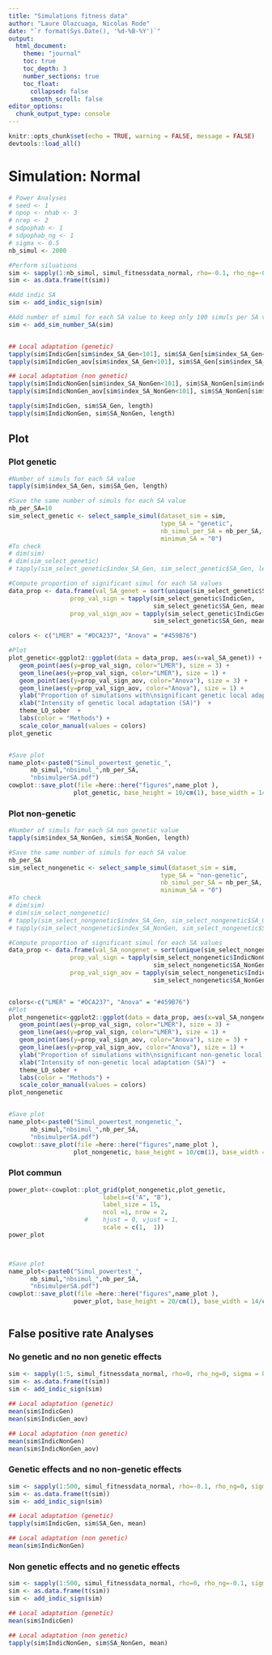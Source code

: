 ```yaml
---
title: "Simulations fitness data"
author: "Laure Olazcuaga, Nicolas Rode"
date: "`r format(Sys.Date(), '%d-%B-%Y')`"
output: 
  html_document:
    theme: "journal"
    toc: true
    toc_depth: 3
    number_sections: true
    toc_float:
      collapsed: false
      smooth_scroll: false
editor_options: 
  chunk_output_type: console
---
```



```r
knitr::opts_chunk$set(echo = TRUE, warning = FALSE, message = FALSE)
devtools::load_all()
```

# Simulation: Normal
```r

# Power Analyses
# seed <- 1
# npop <- nhab <- 3
# nrep <- 2
# sdpophab <- 1
# sdpophab_ng <- 1
# sigma <- 0.5
nb_simul <- 2000

#Perform siluations
sim <- sapply(1:nb_simul, simul_fitnessdata_normal, rho=-0.1, rho_ng=-0.1, sigma = 0.5, nrep=10)
sim <- as.data.frame(t(sim))

#Add indic SA
sim <- add_indic_sign(sim)

#Add number of simul for each SA value to keep only 100 simuls per SA value
sim <- add_sim_number_SA(sim)


## Local adaptation (genetic)
tapply(sim$IndicGen[sim$index_SA_Gen<101], sim$SA_Gen[sim$index_SA_Gen<101], length)
tapply(sim$IndicGen_aov[sim$index_SA_Gen<101], sim$SA_Gen[sim$index_SA_Gen<101], mean)

## Local adaptation (non genetic)
tapply(sim$IndicNonGen[sim$index_SA_NonGen<101], sim$SA_NonGen[sim$index_SA_NonGen<101], mean)
tapply(sim$IndicNonGen_aov[sim$index_SA_NonGen<101], sim$SA_NonGen[sim$index_SA_NonGen<101], mean)

tapply(sim$IndicGen, sim$SA_Gen, length)
tapply(sim$IndicNonGen, sim$SA_NonGen, length)

```



## Plot
### Plot genetic
```r

#Number of simuls for each SA value
tapply(sim$index_SA_Gen, sim$SA_Gen, length)

#Save the same number of simuls for each SA value
nb_per_SA=10
sim_select_genetic <- select_sample_simul(dataset_sim = sim, 
                                          type_SA = "genetic",
                                          nb_simul_per_SA = nb_per_SA, 
                                          minimum_SA = "0")
#To check 
# dim(sim)
# dim(sim_select_genetic)
# tapply(sim_select_genetic$index_SA_Gen, sim_select_genetic$SA_Gen, length)

#Compute proportion of significant simul for each SA values
data_prop <- data.frame(val_SA_genet = sort(unique(sim_select_genetic$SA_Gen)), 
                 prop_val_sign = tapply(sim_select_genetic$IndicGen, 
                                        sim_select_genetic$SA_Gen, mean), 
                 prop_val_sign_aov = tapply(sim_select_genetic$IndicGen_aov, 
                                        sim_select_genetic$SA_Gen, mean))

colors <- c("LMER" = "#DCA237", "Anova" = "#459B76")

#Plot
plot_genetic<-ggplot2::ggplot(data = data_prop, aes(x=val_SA_genet)) + 
   geom_point(aes(y=prop_val_sign, color="LMER"), size = 3) + 
   geom_line(aes(y=prop_val_sign, color="LMER"), size = 1) + 
   geom_point(aes(y=prop_val_sign_aov, color="Anova"), size = 3) + 
   geom_line(aes(y=prop_val_sign_aov, color="Anova"), size = 1) + 
   ylab("Proportion of simulations with\nsignificant genetic local adaption")  +
   xlab("Intensity of genetic local adaptation (SA)")  +
   theme_LO_sober  + 
   labs(color = "Methods") +
   scale_color_manual(values = colors)
plot_genetic


#Save plot
name_plot<-paste0("Simul_powertest_genetic_",
      nb_simul,"nbsimul_",nb_per_SA,
      "nbsimulperSA.pdf")
cowplot::save_plot(file =here::here("figures",name_plot ),
                  plot_genetic, base_height = 10/cm(1), base_width = 14/cm(1), dpi = 1200)

```

### Plot non-genetic
```r

#Number of simuls for each SA non genetic value
tapply(sim$index_SA_NonGen, sim$SA_NonGen, length)

#Save the same number of simuls for each SA value
nb_per_SA 
sim_select_nongenetic <- select_sample_simul(dataset_sim = sim, 
                                          type_SA = "non-genetic",
                                          nb_simul_per_SA = nb_per_SA, 
                                          minimum_SA = "0")
#To check 
# dim(sim)
# dim(sim_select_nongenetic)
# tapply(sim_select_nongenetic$index_SA_Gen, sim_select_nongenetic$SA_Gen, length)
# tapply(sim_select_nongenetic$index_SA_NonGen, sim_select_nongenetic$SA_NonGen, length)

#Compute proportion of significant simul for each SA values
data_prop <- data.frame(val_SA_nongenet = sort(unique(sim_select_nongenetic$SA_NonGen)), 
                 prop_val_sign = tapply(sim_select_nongenetic$IndicNonGen, 
                                        sim_select_nongenetic$SA_NonGen, mean), 
                 prop_val_sign_aov = tapply(sim_select_nongenetic$IndicNonGen_aov, 
                                        sim_select_nongenetic$SA_NonGen, mean))


colors<-c("LMER" = "#DCA237", "Anova" = "#459B76")
#Plot
plot_nongenetic<-ggplot2::ggplot(data = data_prop, aes(x=val_SA_nongenet)) + 
   geom_point(aes(y=prop_val_sign, color="LMER"), size = 3) + 
   geom_line(aes(y=prop_val_sign, color="LMER"), size = 1) + 
   geom_point(aes(y=prop_val_sign_aov, color="Anova"), size = 3) + 
   geom_line(aes(y=prop_val_sign_aov, color="Anova"), size = 1) + 
   ylab("Proportion of simulations with\nsignificant non-genetic local adaption")  +
   xlab("Intensity of non-genetic local adaptation (SA)")  +
   theme_LO_sober + 
   labs(color = "Methods") +
   scale_color_manual(values = colors)
plot_nongenetic


#Save plot
name_plot<-paste0("Simul_powertest_nongenetic_",
      nb_simul,"nbsimul_",nb_per_SA,
      "nbsimulperSA.pdf")
cowplot::save_plot(file =here::here("figures",name_plot ),
                  plot_nongenetic, base_height = 10/cm(1), base_width = 14/cm(1), dpi = 1200)

```


### Plot commun
```r

power_plot<-cowplot::plot_grid(plot_nongenetic,plot_genetic,
                          labels=c("A", "B"), 
                          label_size = 15,
                          ncol =1, nrow = 2,
                     #    hjust = 0, vjust = 1,
                          scale = c(1,  1))
power_plot



#Save plot
name_plot<-paste0("Simul_powertest_",
      nb_simul,"nbsimul_",nb_per_SA,
      "nbsimulperSA.pdf")
cowplot::save_plot(file =here::here("figures",name_plot ),
                  power_plot, base_height = 20/cm(1), base_width = 14/cm(1), dpi = 1200)



```




## False positive rate Analyses
### No genetic and no non genetic effects
```r
sim <- sapply(1:5, simul_fitnessdata_normal, rho=0, rho_ng=0, sigma = 0.5, nrep=10)
sim <- as.data.frame(t(sim))
sim <- add_indic_sign(sim)
  
## Local adaptation (genetic)
mean(sim$IndicGen)
mean(sim$IndicGen_aov)

## Local adaptation (non genetic)
mean(sim$IndicNonGen)
mean(sim$IndicNonGen_aov)


```


### Genetic effects and no non-genetic effects
```r

sim <- sapply(1:500, simul_fitnessdata_normal, rho=-0.1, rho_ng=0, sigma = 0.5, nrep=10)
sim <- as.data.frame(t(sim))
sim <- add_indic_sign(sim)

## Local adaptation (genetic)
tapply(sim$IndicGen, sim$SA_Gen, mean)

## Local adaptation (non genetic)
mean(sim$IndicNonGen)


```


### Non genetic effects and no genetic effects
```r

sim <- sapply(1:500, simul_fitnessdata_normal, rho=0, rho_ng=-0.1, sigma=0.5, nrep=10)
sim <- as.data.frame(t(sim))
sim <- add_indic_sign(sim)

## Local adaptation (genetic)
mean(sim$IndicGen)

## Local adaptation (non genetic)
tapply(sim$IndicNonGen, sim$SA_NonGen, mean)



```

